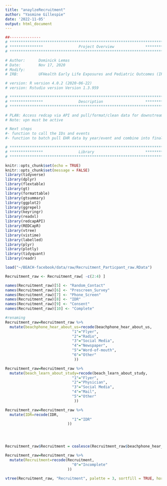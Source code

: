 ---
title: "anaylzeRecruitment"
author: "Yasmine Gillespie"
date: '2022-11-05'
output: html_document
---

```{r, include=FALSE}
##-------------- 
# **************************************************************************** #
# ***************                Project Overview              *************** #
# **************************************************************************** #

# Author:      Dominick Lemas
# Date:        Nov 17, 2020 
# Modify:      
# IRB:         UFHealth Early Life Exposures and Pediatric Outcomes (IRB201601899) 

# version: R version 4.0.2 (2020-06-22)
# version: Rstudio version Version 1.3.959 

# **************************************************************************** #
# ***************                Description                   *************** #
# **************************************************************************** #

# PLAN: Access redcap via API and pull/format/clean data for downstream analysis.
# Note: vpn must be active

# Next steps
#- function to call the IDs and events
#- function to batch pull EHR data by year/event and combine into final dataset. 


```

```{r, message=FALSE,warning=FALSE, echo = FALSE}

# **************************************************************************** #
# ***************                Library                       *************** #
# **************************************************************************** #

knitr::opts_chunk$set(echo = TRUE)
knitr::opts_chunk$set(message = FALSE)
library(tidyverse)
library(dplyr)
library(flextable)
library(gt)
library(formattable)
library(gtsummary)
library(ggplot2)
library(ggrepel)
library(keyringr)
library(readxl)
library(redcapAPI)
library(REDCapR)
library(vtree)
library(vistime)
library(labelled)
library(plyr)
library(plotly)
library(tidyquant)
library(readr)
```

```{r, message=FALSE,warning=FALSE, echo = FALSE}
load("~/BEACH-facebook/data/raw/Recruitment_Particpant_raw.RData")
```

```{r, message=FALSE,warning=FALSE, echo = FALSE}
Recruitment_raw <- Recruitment_raw[ -c(2:4) ]

```

```{r, message=FALSE,warning=FALSE, echo = FALSE}

names(Recruitment_raw)[5] <- "Random_Contact"
names(Recruitment_raw)[6] <- "Prescreen_Survey"
names(Recruitment_raw)[7] <- "Phone_Screen"
names(Recruitment_raw)[8] <- "IDR"
names(Recruitment_raw)[9] <- "Consent"
names(Recruitment_raw)[10] <- "Complete"
```

```{r, message=FALSE,warning=FALSE, echo = FALSE}
#renaming
Recruitment_raw=Recruitment_raw %>%
  mutate(beachphone_hear_about_us=recode(beachphone_hear_about_us,
                              "1"="Flyer",
                              "2"="Radio",
                              "3"="Social Media",
                              "4"="Newspaper",
                              "5"="Word-of-mouth",
                              "6"="Other"
                               ))

Recruitment_raw=Recruitment_raw %>%
  mutate(beach_learn_about_study=recode(beach_learn_about_study,
                              "1"="Flyer",
                              "2"="Physician",
                              "3"="Social Media",
                              "4"="Mail",
                              "5"="Other"
                               ))

Recruitment_raw=Recruitment_raw %>%
  mutate(IDR=recode(IDR,
                              "1"="IDR"
                            ))


                              
```

```{r, message=FALSE,warning=FALSE, echo = FALSE}
Recruitment_raw$Recruitment = coalesce(Recruitment_raw$beachphone_hear_about_us, Recruitment_raw$beach_learn_about_study, Recruitment_raw$IDR)
```

```{r, message=FALSE,warning=FALSE, echo = FALSE}
Recruitment_raw=Recruitment_raw %>%
  mutate(Recruitment=recode(Recruitment,
                              "0"="Incomplete"
                            ))
```

```{r, message=FALSE,warning=FALSE, echo = FALSE}

vtree(Recruitment_raw, "Recruitment", palette = 3, sortfill = TRUE, horiz=FALSE)

```








